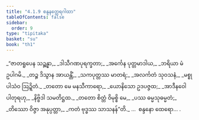 ```yaml
---
title: "4.1.9 စန္ဒနတ္ထေရဂါထာ"
tableOfContents: false
sidebar:
  order: 9
type: "tipitaka"
basket: "su"
book: "th1"
---
```



<DynamicBreadcrumb />

<Division number="299" book="th1" e="ch" v="19" p="272">

<Paragraph number="543" type="verses" book="th1">
_“ဇာတရူပေန သဉ္ဆန္နာ,_  
_ဒါသီဂဏပုရက္ခတာ;_  
_အင်္ကေန ပုတ္တမာဒါယ,_  
_ဘရိယာ မံ ဥပါဂမိ._  

</Paragraph>

</Division>
<Division number="300" book="th1" e="ch" v="19" p="272">

<Paragraph number="544" type="verses" book="th1">
_တဉ္စ ဒိသွာန အာယန္တိံ,_  
_သကပုတ္တဿ မာတရံ;_  
_အလင်္ကတံ သုဝသနံ,_  
_မစ္စုပါသံဝ ဩဍ္ဍိတံ._  

</Paragraph>

</Division>
<Division number="301" book="th1" e="ch" v="19" p="272">

<Paragraph number="545" type="verses" book="th1">
_တတော မေ မနသီကာရော,_  
_ယောနိသော ဥဒပဇ္ဇထ;_  
_အာဒီနဝေါ ပါတုရဟု,_  
_နိဗ္ဗိဒါ သမတိဋ္ဌထ._  

</Paragraph>

</Division>
<Division number="302" book="th1" e="ch" v="19" p="272">

<Paragraph number="546" type="verses" book="th1">
_တတော စိတ္တံ ဝိမုစ္စိ မေ,_  
_ပဿ ဓမ္မသုဓမ္မတံ;_  
_တိဿော ဝိဇ္ဇာ အနုပ္ပတ္တာ,_  
_ကတံ ဗုဒ္ဓဿ သာသနန်”တိ._  


</Paragraph>
</Division>

<Paragraph number="547" type="center" book="th1">
…  စန္ဒနော ထေရော… .
</Paragraph>